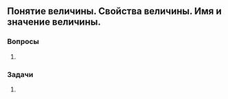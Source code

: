 ## Понятие величины. Свойства величины. Имя и значение величины.


### Вопросы

1.


### Задачи

1.
